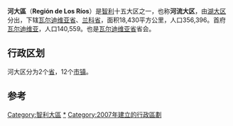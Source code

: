 {{Infobox settlement
<!-- See Template:Infobox settlement for additional fields and descriptions -->
| official_name           = Región de Los Ríos
| native_name             = 河大区
| native_name_lang        = es
| settlement_type         = [[大区_(智利)|大区 (智利)]]
<!-- provinces ----------------->
| seat_type               = [[首都|首都]]
| seat                    = [[Valdivia|Valdivia]]
| coordinates             = {{coord|39|48|30|S|73|14|30|W|type:adm1st_region:CL|display=inline,title}}
| subdivision_type        = [[世界政區索引|世界政區索引]]
| subdivision_name        = {{flag|Chile}}
| parts_type              = [[智利省份|智利省份]]
| parts                   = [[瓦尔迪维亚省|瓦尔迪维亚省]],[[蘭科省|蘭科省]]
| leader_title            = {{tsl|en|Intendant||Intendant}}
| leader_name             = César Asenjo 
| leader_party            = {{tsl|en|Independent Democratic Union||UDI}}
<!-- images --------------------->
| image_skyline           = Alercecosterovista.JPG
| image_caption           = {{tsl|en|Alerce Costero National Park||Alerce Costero National Park}}
| image_flag              = Flag of Los Ríos, Chile.svg
| flag_size               = 120px
| flag_alt                = Flag of Los Ríos Region
| image_shield            = Coat of arms of Los Ríos, Chile.svg
| shield_size             = 75px
| shield_alt              = Coat of Arms of Los Ríos Region
| image_map               = Los Rios in Chile 2018.svg
| mapsize                 = 250px
| map_caption             = Map of Los Ríos Region
<!-- area: for references: use <ref> tags ---------------------->
| area_total_km2          = 18429.5
| area_footnotes          = <ref name="CINVER-LR">{{Cite web |url= http://www.cinver.cl/english/chile/delosrios.asp |title= Los Ríos Region |access-date= 13 March 2010 |publisher= {{tsl|en|Government of Chile||Government of Chile}} Foreign Investment Committee |archive-date= 2020-05-10 |archive-url= https://web.archive.org/web/20200510025906/http://www.cinver.cl/english/chile/delosrios.asp |dead-url= yes }}</ref>
| area_rank               = 11
<!-- elevation: for references: use <ref> tags ----------------->
| elevation_min_footnotes = 
| elevation_max_footnotes = 
| elevation_max_m         = 2236
| elevation_min_m         = 0
<!--population: for references: use <ref> tags ----------------->
| population_total        = 380181
| population_as_of        = 2017 census
| population_footnotes    = <ref name="CINVER-LR"/>
| population_rank         = 11 
| population_density_km2  = auto
<!-- miscellaneous --------------------------------------------->
| website                 = [http://www.goredelosrios.cl/ Official website]
| iso_code                = {{tsl|en|ISO 3166-2:CL||CL-LR}}
| footnotes               = 
}}
'''河大區'''（'''Región de Los Ríos'''）是[[智利|智利]]十五大区之一，也称'''河流大区'''，由[[湖大区|湖大区]]分出，下辖[[瓦尔迪维亚省|瓦尔迪维亚省]]、[[兰科省|兰科省]]，面积18,430平方公里，人口356,396。首府[[瓦尔迪维亚|瓦尔迪维亚]]，人口140,559。也是[[瓦尔迪维亚省|瓦尔迪维亚省]]省会。

== 行政区划 ==
河大区分为2个[[智利省份|省]]，12个[[市镇|市镇]]。

{{Image label begin|image=Provincias de Los Ríos.svg|width={{{width|350}}}|float={{{float|none}}}}} 
{{Image label small|x=0.7|y=0.24857143|scale={{{width|350}}}|text=[[潘吉普伊|Panguipulli]]}}
{{Image label small|x=0.68857145|y=0.49142858|scale={{{width|350}}}|text=[[富特羅諾|Futrono]]}}
{{Image label small|x=0.49142858|y=0.7171429|scale={{{width|350}}}|text=[[里奧布埃諾_(智利)|Río Bueno]]}}
{{Image label small|x=0.63714284|y=0.6314286|scale={{{width|350}}}|text=[[拉戈蘭科_(智利)|Lago Ranco]]}}
{{Image label small|x=0.21428572|y=0.5657143|scale={{{width|350}}}|text=[[拉烏尼翁_(智利)|La Unión]]}}
{{Image label small|x=0.17142858|y=0.44|scale={{{width|350}}}|text=[[科拉爾_(智利)|Corral]]}}
{{Image label small|x=0.37142858|y=0.47142857|scale={{{width|350}}}|text=[[派利亞科|Paillaco]]}}
{{Image label small|x=0.22857143|y=0.34|scale={{{width|350}}}|text=[[瓦尔迪维亚|Valdivia]]}}
{{Image label small|x=0.37714285|y=0.26|scale={{{width|350}}}|text=[[馬菲爾|Máfil]]}}
{{Image label small|x=0.47428572|y=0.15142857|scale={{{width|350}}}|text=[[蘭科_(瓦爾迪維亞省)|Lanco]]}}
{{Image label small|x=0.2742857|y=0.16571428|scale={{{width|350}}}|text=[[馬里基納_(智利)|Mariquina]]}}
{{Image label small|x=0.47428572|y=0.35714287|scale={{{width|350}}}|text=[[洛斯拉戈斯_(智利)|Los Lagos]]}}
{{Image label end}}

==参考==
{{references}}
{{Regions of Chile}}
{{DEFAULTSORT:Ríos}}
[[Category:智利大區|Category:智利大區]]
[[Category:河大區|*]]
[[Category:2007年建立的行政區劃|Category:2007年建立的行政區劃]]